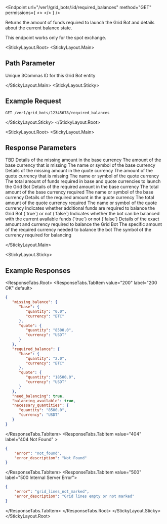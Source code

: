 
<Endpoint
  url="/ver1/grid_bots/:id/required_balances"
  method="GET"
  permissions={
    <>
      <Permission title="Permission" description="BOTS_READ" />
      <Permission title="Security" description="SIGNED" />
    </>
  }
/>

Returns the amount of funds required to launch the Grid Bot and details about the current balance state.

<Informer variant="danger">
This endpoint works only for the spot exchange.
</Informer>

<StickyLayout.Root>
<StickyLayout.Main>

## Path Parameter
<ApiParam name='id' type='integer' id="id" required>
   Unique 3Commas ID for this Grid Bot entity
</ApiParam>

</StickyLayout.Main>
<StickyLayout.Sticky>

## Example Request

```
GET /ver1/grid_bots/12345678/required_balances
```
</StickyLayout.Sticky>
</StickyLayout.Root>

<StickyLayout.Root>
<StickyLayout.Main>

## Response Parameters

<CollapsibleApiParam name="missing_balance" type="object" id="missing_balance">
   TBD
    <CollapsibleNestedParams>
    <ApiParam name='base' type='object' id='base'>
      Details of the missing amount in the base currency
    </ApiParam>
      <CollapsibleNestedParams>
         <ApiParam name='quantity' type='string' id='quantity'>
             The amount of the base currency that is missing
         </ApiParam>
         <ApiParam name='currency' type='string' id='currency'>
            The name or symbol of the base currency
         </ApiParam>
      </CollapsibleNestedParams>
    <ApiParam name='quote' type='object' id='quote'>
      Details of the missing amount in the quote currency
    </ApiParam>
      <CollapsibleNestedParams>
         <ApiParam name='quantity' type='string' id='quantity'>
             The amount of the quote currency that is missing
         </ApiParam>
         <ApiParam name='currency' type='string' id='currency'>
            The name or symbol of the quote currency
         </ApiParam>
      </CollapsibleNestedParams>
    </CollapsibleNestedParams>
</CollapsibleApiParam>
<CollapsibleApiParam name="required_balance" type="object" id="required_balance">
   The total amount of funds required in base and quote currencies to launch the Grid Bot
   <CollapsibleNestedParams>
      <ApiParam name='base' type='object' id='base'>
         Details of the required amount in the base currency
      </ApiParam>
         <CollapsibleNestedParams>
          <ApiParam name='quantity' type='string' id='quantity'>
                The total amount of the base currency required
            </ApiParam>
            <ApiParam name='currency' type='string' id='currency'>
            The name or symbol of the base currency
            </ApiParam>
         </CollapsibleNestedParams>
    <ApiParam name='quote' type='object' id='quote'>
      Details of the required amount in the quote currency
    </ApiParam>
      <CollapsibleNestedParams>
         <ApiParam name='quantity' type='string' id='quantity'>
             The total amount of the quote currency required
         </ApiParam>
         <ApiParam name='currency' type='string' id='currency'>
            The name or symbol of the quote currency
         </ApiParam>
      </CollapsibleNestedParams>
    </CollapsibleNestedParams>
</CollapsibleApiParam>
<CollapsibleApiParam name="need_balancing" type="boolean" id="need_balancing">
   Indicates whether additional funds are required to balance the Grid Bot (`true`) or not (`false`)
</CollapsibleApiParam>
<CollapsibleApiParam name="balancing_available" type="boolean" id="balancing_available">
   Indicates whether the bot can be balanced with the current available funds (`true`) or not (`false`)
</CollapsibleApiParam>
<CollapsibleApiParam name="necessary_quantities" type="object" id="necessary_quantities">
   Details of the exact amount and currency required to balance the Grid Bot
   <CollapsibleNestedParams>
    <ApiParam name='quantity' type='string' id='quantity'>
      The specific amount of the required currency needed to balance the bot
    </ApiParam>
    <ApiParam name='currency' type='string' id='currency'>
      The symbol of the currency required for balancing
    </ApiParam>
    </CollapsibleNestedParams>
</CollapsibleApiParam>

</StickyLayout.Main>

<StickyLayout.Sticky>

## Example Responses
<ResponseTabs.Root>
<ResponseTabs.TabItem value="200" label="200 OK" default>

```json
{
   "missing_balance": {
      "base": {
         "quantity": "0.0",
         "currency": "BTC"
      },
      "quote": {
         "quantity": "8500.0",
         "currency": "USDT"
      }
   },
   "required_balance": {
      "base": {
         "quantity": "2.0",
         "currency": "BTC"
      },
      "quote": {
         "quantity": "18500.0",
         "currency": "USDT"
      }
   },
   "need_balancing": true,
   "balancing_available": true,
   "necessary_quantities": {
      "quantity": "8500.0",
      "currency": "USDT"
   }
}
```
</ResponseTabs.TabItem>
<ResponseTabs.TabItem value="404" label="404 Not Found" >

```json
{
    "error": "not_found",
    "error_description": "Not Found"
}
```
</ResponseTabs.TabItem>
<ResponseTabs.TabItem value="500" label="500 Internal Server Error">

```json
{
    "error": "grid_lines_not_marked",
    "error_description": "Grid lines empty or not marked"
}
```
  </ResponseTabs.TabItem>
</ResponseTabs.Root>
</StickyLayout.Sticky>
</StickyLayout.Root>

